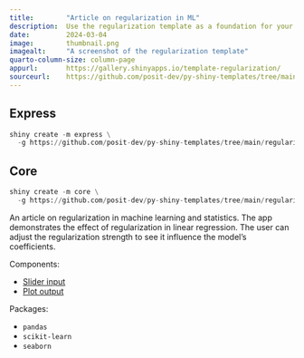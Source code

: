 ```yaml
---
title:        "Article on regularization in ML"
description:  Use the regularization template as a foundation for your next Shiny app.
date:         2024-03-04
image:        thumbnail.png
imagealt:     "A screenshot of the regularization template"
quarto-column-size: column-page
appurl:       https://gallery.shinyapps.io/template-regularization/
sourceurl:    https://github.com/posit-dev/py-shiny-templates/tree/main/regularization
---
```


::: {.panel-tabset .shiny-mode-tabset  group="shiny-app-mode"}
## Express
``` python
shiny create -m express \
  -g https://github.com/posit-dev/py-shiny-templates/tree/main/regularization
```
## Core
``` python
shiny create -m core \
  -g https://github.com/posit-dev/py-shiny-templates/tree/main/regularization
```
:::


An article on regularization in machine learning and statistics.
The app demonstrates the effect of regularization in linear regression.
The user can adjust the regularization strength to see it influence the model's coefficients.

Components:

* [Slider input](/components/inputs/slider-range)
* [Plot output](/components/outputs/plot-seaborn)

Packages:

* `pandas`
* `scikit-learn`
* `seaborn`
